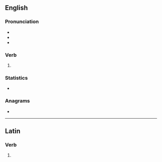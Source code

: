 ==English==

===Pronunciation===
* {{IPA|/ˈmɛnt/|lang=en}}
* {{audio|en-us-meant.ogg|Audio (US)|lang=en}}
* {{rhymes|ɛnt|lang=en}}

===Verb===
{{head|en|verb form}}

# {{en-past of|mean}}

===Statistics===
* {{rank|language|court|British|753|meant|tears|expected|considered}}

===Anagrams===
* {{anagrams|en|Manet|ament|ant'em|antem|manet|menta|nemat-}}

----

==Latin==

===Verb===
{{la-verb-form|meant}}

# {{inflection of|meō||3|p|pres|actv|indc|lang=la}}